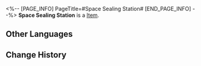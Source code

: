 <%-- [PAGE_INFO]
PageTitle=#Space Sealing Station#
[END_PAGE_INFO] --%>
{{Item Infobox
|id          = 83013
|image       = Item Space Sealing Station.png
|type        = 
|invCategory = 
|rarity      = 4
|effect      = 
|description = 
}}
'''Space Sealing Station''' is a [[Item]].

==Other Languages==
{{Other Languages
|en   = Space Sealing Station
|zhs  = 太空封印站
|zht  = 太空封印站
|ja   = 宇宙封印ステーション
|ko   = 우주 봉인 정거장
|es   = Estación sellaespacios
|fr   = Station de scellement spatial
|ru   = Запечатывающая космос станция
|th   = Space Sealing Station
|vi   = Trạm Phong Ấn Không Gian
|de   = Raumstation für Versiegelung
|id   = Space Sealing Station
|pt   = Estação de Vedação Espacial
}}

==Change History==
{{Change History|1.0}}